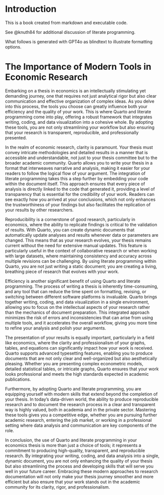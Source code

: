 # Introduction

This is a book created from markdown and executable code.

See @knuth84 for additional discussion of literate programming.

What follows is generated with GPT4o as blindtext to illustrate formatting options.

# The Importance of Modern Tools in Economic Research

Embarking on a thesis in economics is an intellectually stimulating yet demanding journey, one that requires not just analytical rigor but also clear communication and effective organization of complex ideas. As you delve into this process, the tools you choose can greatly influence both your efficiency and the quality of your work. This is where Quarto and literate programming come into play, offering a robust framework that integrates writing, coding, and data visualization into a cohesive whole. By adopting these tools, you are not only streamlining your workflow but also ensuring that your research is transparent, reproducible, and professionally presented.

In the realm of economic research, clarity is paramount. Your thesis must convey intricate methodologies and detailed results in a manner that is accessible and understandable, not just to your thesis committee but to the broader academic community. Quarto allows you to write your thesis in a format that interweaves narrative and analysis, making it easier for your readers to follow the logical flow of your argument. The integration of literate programming takes this a step further by embedding your code within the document itself. This approach ensures that every piece of analysis is directly linked to the code that generated it, providing a level of transparency that is essential for the credibility of your work. Readers can see exactly how you arrived at your conclusions, which not only enhances the trustworthiness of your findings but also facilitates the replication of your results by other researchers.

Reproducibility is a cornerstone of good research, particularly in economics, where the ability to replicate findings is critical to the validation of results. With Quarto, you can create dynamic documents that automatically update analyses and results whenever data or parameters are changed. This means that as your research evolves, your thesis remains current without the need for extensive manual updates. This feature is particularly useful in the context of collaborative research or when working with large datasets, where maintaining consistency and accuracy across multiple revisions can be challenging. By using literate programming within Quarto, you are not just writing a static document; you are creating a living, breathing piece of research that evolves with your work.

Efficiency is another significant benefit of using Quarto and literate programming. The process of writing a thesis is inherently time-consuming, and any tool that can reduce the time spent on formatting, revising, or switching between different software platforms is invaluable. Quarto brings together writing, coding, and data visualization in a single environment, allowing you to focus on the intellectual aspects of your research rather than the mechanics of document preparation. This integrated approach minimizes the risk of errors and inconsistencies that can arise from using multiple tools, and it accelerates the overall workflow, giving you more time to refine your analysis and polish your arguments.

The presentation of your results is equally important, particularly in a field like economics, where the clarity and professionalism of your graphs, tables, and equations can significantly impact how your work is received. Quarto supports advanced typesetting features, enabling you to produce documents that are not only clear and well-organized but also aesthetically pleasing. Whether you are presenting complex econometric models, detailed statistical tables, or intricate graphs, Quarto ensures that your work looks professional and meets the high standards expected in academic publications.

Furthermore, by adopting Quarto and literate programming, you are equipping yourself with modern skills that extend beyond the completion of your thesis. In today’s data-driven world, the ability to produce reproducible research and to document the research process in a clear and transparent way is highly valued, both in academia and in the private sector. Mastering these tools gives you a competitive edge, whether you are pursuing further academic research, entering the job market, or working in a professional setting where data analysis and communication are key components of the role.

In conclusion, the use of Quarto and literate programming in your economics thesis is more than just a choice of tools; it represents a commitment to producing high-quality, transparent, and reproducible research. By integrating your writing, coding, and data analysis into a single, dynamic document, you are not only enhancing the quality of your thesis but also streamlining the process and developing skills that will serve you well in your future career. Embracing these modern approaches to research documentation will not only make your thesis journey smoother and more efficient but also ensure that your work stands out in the academic community for its clarity, rigor, and professionalism.
